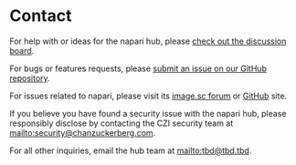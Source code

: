 
<LayoutMDX>

# Contact

For help with or ideas for the napari hub, please [check out the discussion board]({LINKS.HUB_REPO}/discussions).

For bugs or features requests, please [submit an issue on our GitHub repository]({LINKS.HUB_REPO}/issues).

For issues related to napari, please visit its [image.sc forum]({LINKS.IMAGESC}) or [GitHub]({LINKS.NAPARI_REPO}/issues) site.

If you believe you have found a security issue with the napari hub, please responsibly disclose by contacting the CZI security team at <mailto:security@chanzuckerberg.com>.

For all other inquiries, email the hub team at <mailto:tbd@tbd.tbd>.

</LayoutMDX>
